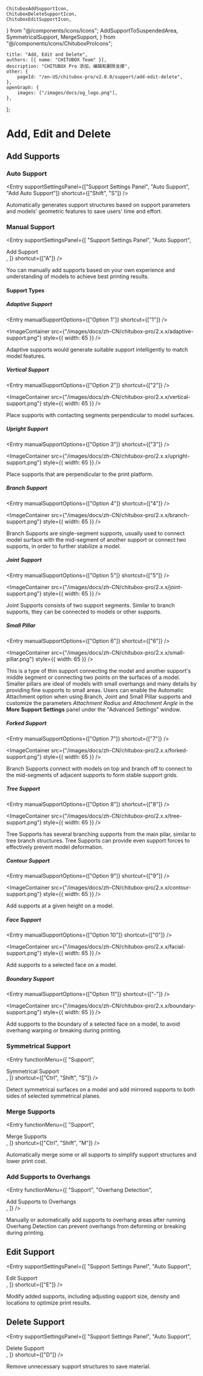 	ChituboxAddSupportIcon,
	ChituboxDeleteSupportIcon,
	ChituboxEditSupportIcon,
} from "@/components/icons/Icons";
	AddSupportToSuspendedArea,
	SymmetricalSupport,
	MergeSupport,
} from "@/components/icons/ChituboxProIcons";

	title: "Add, Edit and Delete",
	authors: [{ name: "CHITUBOX Team" }],
	description: "CHITUBOX Pro 添加，编辑和删除支撑",
	other: {
		pageId: "/en-US/chitubox-pro/v2.0.0/support/add-edit-delete",
	},
	openGraph: {
		images: ["/images/docs/og_logo.png"],
	},
};

# Add, Edit and Delete

## Add Supports

### Auto Support

<Entry
	supportSettingsPanel={["Support Settings Panel", "Auto Support", "Add Auto Support"]}
	shortcut={["Shift", "S"]}
/>

Automatically generates support structures based on support parameters and models' geometric features to save users' time and effort.

### Manual Support

<Entry
	supportSettingsPanel={[
		"Support Settings Panel",
		"Auto Support",
		<div className="flex items-center gap-1">
			<ChituboxAddSupportIcon />
			Add Support
		</div>,
	]}
	shortcut={["A"]}
/>

You can manually add supports based on your own experience and understanding of models to achieve best printing results.

#### Support Types

##### Adaptive Support

<Entry manualSupportOptions={["Option 1"]} shortcut={["1"]} />

<ImageContainer
	src={"/images/docs/zh-CN/chitubox-pro/2.x.x/adaptive-support.png"}
	style={{ width: 65 }}
/>

Adaptive supports would generate suitable support intelligently to match model features.

##### Vertical Support

<Entry manualSupportOptions={["Option 2"]} shortcut={["2"]} />

<ImageContainer
	src={"/images/docs/zh-CN/chitubox-pro/2.x.x/vertical-support.png"}
	style={{ width: 65 }}
/>

Place supports with contacting segments perpendicular to model surfaces.

##### Upright Support

<Entry manualSupportOptions={["Option 3"]} shortcut={["3"]} />

<ImageContainer
	src={"/images/docs/zh-CN/chitubox-pro/2.x.x/upright-support.png"}
	style={{ width: 65 }}
/>

Place supports that are perpendicular to the print platform.

##### Branch Support 

<Entry manualSupportOptions={["Option 4"]} shortcut={["4"]} />

<ImageContainer
	src={"/images/docs/zh-CN/chitubox-pro/2.x.x/branch-support.png"}
	style={{ width: 65 }}
/>

Branch Supports are single-segment supports, usually used to connect model surface with the mid-segment of another support or connect two supports, in order to further stabilize a model. 

##### Joint Support

<Entry manualSupportOptions={["Option 5"]} shortcut={["5"]} />

<ImageContainer
	src={"/images/docs/zh-CN/chitubox-pro/2.x.x/joint-support.png"}
	style={{ width: 65 }}
/>

Joint Supports consists of two support segments. Similar to branch supports, they can be connected to models or other supports.

##### Small Pillar

<Entry manualSupportOptions={["Option 6"]} shortcut={["6"]} />

<ImageContainer
	src={"/images/docs/zh-CN/chitubox-pro/2.x.x/small-pillar.png"}
	style={{ width: 65 }}
/>

This is a type of thin support connecting the model and another support's middle segment or connecting two points on the surfaces of a model. Smaller pillars are ideal of models with small overhangs and many details by providing fine supports to small areas.
<Admonition type="tip" title="Tip">
	Users can enable the Automatic Attachment option when using Branch, Joint and Small Pillar supports and customize the parameters _Attachment Radius_ and _Attachment Angle_ in the **More Support Settings** panel under the "Advanced Settings" window.
</Admonition>

##### Forked Support

<Entry manualSupportOptions={["Option 7"]} shortcut={["7"]} />

<ImageContainer
	src={"/images/docs/zh-CN/chitubox-pro/2.x.x/forked-support.png"}
	style={{ width: 65 }}
/>

Branch Supports connect with models on top and branch off to connect to the mid-segments of adjacent supports to form stable support grids.

##### Tree Support

<Entry manualSupportOptions={["Option 8"]} shortcut={["8"]} />

<ImageContainer
	src={"/images/docs/zh-CN/chitubox-pro/2.x.x/tree-support.png"}
	style={{ width: 65 }}
/>

Tree Supports has several branching supports from the main pilar, similar to tree branch structures. Tree Supports can provide even support forces to effectively prevent model deformation.

##### Contour Support

<Entry manualSupportOptions={["Option 9"]} shortcut={["9"]} />

<ImageContainer
	src={"/images/docs/zh-CN/chitubox-pro/2.x.x/contour-support.png"}
	style={{ width: 65 }}
/>

Add supports at a given height on a model.

##### Face Support

<Entry manualSupportOptions={["Option 10"]} shortcut={["0"]} />

<ImageContainer
	src={"/images/docs/zh-CN/chitubox-pro/2.x.x/facial-support.png"}
	style={{ width: 65 }}
/>

Add supports to a selected face on a model.

##### Boundary Support

<Entry manualSupportOptions={["Option 11"]} shortcut={["-"]} />

<ImageContainer
	src={"/images/docs/zh-CN/chitubox-pro/2.x.x/boundary-support.png"}
	style={{ width: 65 }}
/>

Add supports to the boundary of a selected face on a model, to avoid overhang warping or breaking during printing.

### Symmetrical Support

<Entry
	functionMenu={[
		"Support",
		<div className="flex items-center gap-1">
			<SymmetricalSupport />
			Symmetrical Support
		</div>,
	]}
	shortcut={["Ctrl", "Shift", "S"]}
/>

Detect symmetrical surfaces on a model and add mirrored supports to both sides of selected symmetrical planes.

### Merge Supports

<Entry
	functionMenu={[
		"Support",
		<div className="flex items-center gap-1">
			<MergeSupport />
			Merge Supports
		</div>,
	]}
	shortcut={["Ctrl", "Shift", "M"]}
/>

Automatically merge some or all supports to simplify support structures and lower print cost.

### Add Supports to Overhangs

<Entry
	functionMenu={[
		"Support",
		"Overhang Detection",
		<div className="flex items-center gap-1">
			<AddSupportToSuspendedArea />
			Add Supports to Overhangs
		</div>,
	]}
/>

Manually or automatically add supports to overhang areas after running <NextLink href="/zh-CN/chitubox-pro/latest/risk-detection#悬空检测">Overhang Detection</NextLink> can prevent overhangs from deforming or breaking during printing.

## Edit Support

<Entry
	supportSettingsPanel={[
		"Support Settings Panel",
		"Auto Support",
		<div className="flex items-center gap-1">
			<ChituboxEditSupportIcon />
			Edit Support
		</div>,
	]}
	shortcut={["E"]}
/>

Modify added supports, including adjusting support size, density and locations to optimize print results.

## Delete Support

<Entry
	supportSettingsPanel={[
		"Support Settings Panel",
		"Auto Support",
		<div className="flex items-center gap-1">
			<ChituboxDeleteSupportIcon />
			Delete Support
		</div>,
	]}
	shortcut={["D"]}
/>

Remove unnecessary support structures to save material.
